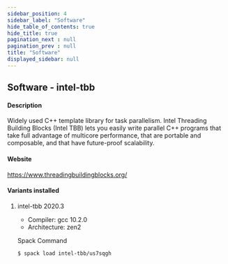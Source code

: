 ```yaml
---
sidebar_position: 4
sidebar_label: "Software"
hide_table_of_contents: true
hide_title: true
pagination_next : null
pagination_prev : null
title: "Software"
displayed_sidebar: null
---
```


## Software - intel-tbb


#### Description
Widely used C++ template library for task parallelism. Intel Threading Building Blocks (Intel TBB) lets you easily write parallel C++ programs that take full advantage of multicore performance, that are portable and composable, and that have future-proof scalability.

#### Website
https://www.threadingbuildingblocks.org/

#### Variants installed

1. intel-tbb 2020.3

    - Compiler: gcc 10.2.0
    - Architecture: zen2

    Spack Command
    ```bash
    $ spack load intel-tbb/us7sqgh
    ```
